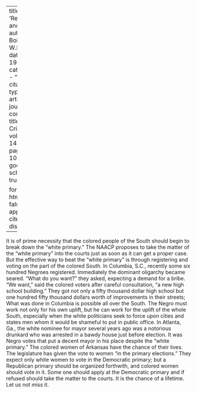 
---
title: 'Register and Vote'
author: Du Bois, W.E.B.
date: May 1917
categories: 
  - ""
citation: 
  type: article-journal
  container-title: The Crisis
  volume: 14
  issue: 1
  page: 9-10
google-scholar: true

format:
  html:
    toc: false
    appendix-cite-as: display
---



It is of prime necessity that the colored people of the South should begin to break down the "white primary." The NAACP proposes to take the matter of the "white primary" into the 
courts just as soon as it can get a proper case. But the effective way to beat the "white primary" is through registering and voting on the part of the colored South. In Columbia, S.C., recently some six hundred Negroes registered. Immediately the dominant oligarchy became seared. "What do you want?" they asked, expecting a demand for a bribe. "We want," said the colored voters after careful consultation, "a new high school building." They got not only a fifty thousand dollar high school but one hundred fifty thousand dollars worth of improvements in their streets; What was done in Columbia is possible all over the South. The Negro must work not only for his own uplift, but he can work for the uplift of the whole South, especially when the white politicians seek to force upon cities and states men whom it would be shameful to put in public office. In Atlanta, Ga., the white nominee for mayor several years ago was a notorious drunkard who was arrested in a bawdy house just before election. It was Negro votes that put a decent mayor in his place despite the "white primary." The colored women of Arkansas have the chance of their lives. The legislature has given the vote to women "in the primary elections." They expect only white women to vote in the Democratic primary; but a Republican primary should be organized forthwith, and colored women should vote in it. Some one should apply at the Democratic primary and if refused should take the matter to the courts. It is the chance of a lifetime. Let us not miss it. 

